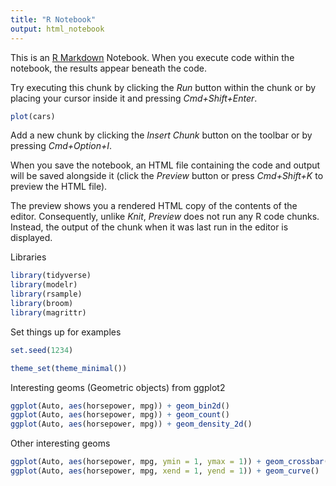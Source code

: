 ```yaml
---
title: "R Notebook"
output: html_notebook
---
```


This is an [R Markdown](http://rmarkdown.rstudio.com) Notebook. When you execute code within the notebook, the results appear beneath the code. 

Try executing this chunk by clicking the *Run* button within the chunk or by placing your cursor inside it and pressing *Cmd+Shift+Enter*. 

```r
plot(cars)
```

Add a new chunk by clicking the *Insert Chunk* button on the toolbar or by pressing *Cmd+Option+I*.

When you save the notebook, an HTML file containing the code and output will be saved alongside it (click the *Preview* button or press *Cmd+Shift+K* to preview the HTML file). 

The preview shows you a rendered HTML copy of the contents of the editor. Consequently, unlike *Knit*, *Preview* does not run any R code chunks. Instead, the output of the chunk when it was last run in the editor is displayed.

Libraries
```r
library(tidyverse)
library(modelr)
library(rsample)
library(broom)
library(magrittr)
```

Set things up for examples
```r
set.seed(1234)

theme_set(theme_minimal())
```



Interesting geoms (Geometric objects) from ggplot2
```r
ggplot(Auto, aes(horsepower, mpg)) + geom_bin2d()
ggplot(Auto, aes(horsepower, mpg)) + geom_count()
ggplot(Auto, aes(horsepower, mpg)) + geom_density_2d()
```

Other interesting geoms
```r
ggplot(Auto, aes(horsepower, mpg, ymin = 1, ymax = 1)) + geom_crossbar()
ggplot(Auto, aes(horsepower, mpg, xend = 1, yend = 1)) + geom_curve()
```



